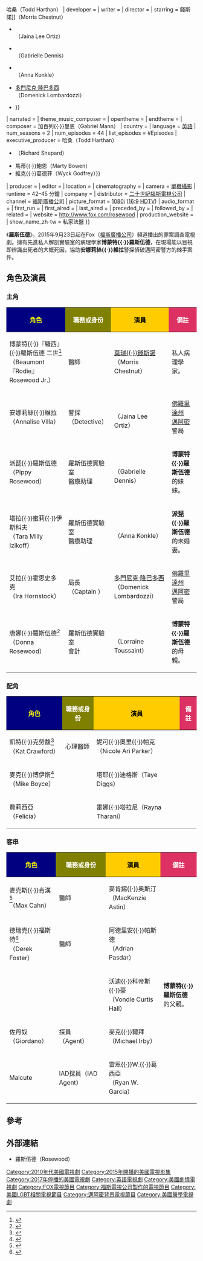 {{Infobox television
| show_name = Rosewood<br />羅斯伍德
| image = 
| image_size = 
| caption = 
| show_name_2 = 
| genre = {{Plainlist|
*[[喜劇|喜劇]]{{cn|date=September 2015}}
*[[警務|警務]]}}
| creator = 陶德{{·}}哈桑（Todd Harthan）
| developer = 
| writer = 
| director = 
| starring = {{Plainlist|
*[[莫瑞·錢斯諾|莫瑞{{·}}錢斯諾]]（Morris Chestnut）
*{{link-en|潔安娜·李·歐提茲|Jaina Lee Ortiz}}<br />（Jaina Lee Ortiz）
*{{link-en|嘉貝莉·丹尼斯|Gabrielle Dennis}}<br />（Gabrielle Dennis）
*{{link-en|安娜·康克爾|Anna Konkle}}<br />（Anna Konkle）
*[[多門尼克·隆巴多西|多門尼克·隆巴多西]]<br />（Domenick Lombardozzi）
*{{link-en|洛琳·圖森|Lorraine Toussaint}}}}
| narrated = 
| theme_music_composer = 
| opentheme = 
| endtheme = 
| composer = 加百列{{·}}曼恩（Gabriel Mann）
| country = {{US}}
| language = [[英語|英語]]
| num_seasons = 2
| num_episodes = 44
| list_episodes = #Episodes
| executive_producer = {{Plainlist|
*陶德{{·}}哈桑（Todd Harthan）
*{{link-en|理查德·謝培德|Richard Shepard}}（Richard Shepard）
*馬蒂{{·}}鮑恩（Marty Bowen）
*維克{{·}}葛德菲（Wyck Godfrey）}}
| producer = 
| editor = 
| location = 
| cinematography = 
| camera = [[單機位|單機攝影]]
| runtime = 42–45 分鐘
| company = {{Plainlist|
*尼可拉斯製作公司
*{{link-en|寺山製作公司|Temple Hill Entertainment}}
*[[二十世紀福斯電視公司|二十世紀福斯電視公司]]
}}
| distributor = [[二十世紀福斯電視公司|二十世紀福斯電視公司]]
| channel = [[福斯廣播公司|福斯廣播公司]]
| picture_format = [[1080i|1080i]] ([[16:9|16:9]] [[HDTV|HDTV]])
| audio_format = 
| first_run = 
| first_aired = {{Start date|2015|09|23}}
| last_aired = {{End date|2017|4|28}}
| preceded_by = 
| followed_by = 
| related = 
| website = http://www.fox.com/rosewood
| production_website = 
| show_name_zh-tw = 私家法醫
}}

《'''羅斯伍德'''》，2015年9月23日起在Fox（[[福斯廣播公司|福斯廣播公司]]）頻道播出的罪案調查電視劇。擁有先進私人解剖實驗室的病理學家'''博蒙特{{·}}羅斯伍德'''，在現場能以目視即辨識出死者的大概死因，協助'''安娜莉絲{{·}}維拉'''警探偵破邁阿密警方的棘手案件。
==角色及演員==
=== 主角 ===
{|class="wikitable" style="text-align:center"
!style="background:navy"|<font color=yellow>角色
!style="background:olive"|<font color=white>職務或身份
!style="background:#FFCC00"|<font color=black>演員
!style="background:#DE3163"|<font color=white>備註
|-
|博蒙特{{·}}『羅西』{{·}}羅斯伍德 二世<ref>{{cite web |url=http://www.fox.com/content/clone-of-rosewood-102115-8pm |title=存档副本 |accessdate=2015-10-22 |deadurl=yes |archiveurl=https://web.archive.org/web/20151107213007/http://www.fox.com/content/clone-of-rosewood-102115-8pm |archivedate=2015-11-07 }} </ref><br />（Beaumont『Rodie』Rosewood Jr.）||醫師||[[莫瑞·錢斯諾|莫瑞{{·}}錢斯諾]]<br />（Morris Chestnut）||私人病理學家。
|-
|安娜莉絲{{·}}維拉<br />（Annalise Villa）||警探<br />（Detective）||{{link-en|潔安娜·李·歐提茲|Jaina Lee Ortiz}}<br />（Jaina Lee Ortiz）||[[佛羅里達州|佛羅里達州]]<br />[[邁阿密市|邁阿密]]警局
|-
|派琵{{·}}羅斯伍德<br />（Pippy Rosewood）||羅斯伍德實驗室<br />醫療助理||{{link-en|嘉貝莉·丹尼斯|Gabrielle Dennis}}<br />（Gabrielle Dennis）|| '''博蒙特{{·}}羅斯伍德'''<br />的妹妹。
|-
|塔拉{{·}}蜜莉{{·}}伊斯科夫<br />（Tara Milly Izikoff）||羅斯伍德實驗室<br />醫療助理||{{link-en|安娜·康克爾|Anna Konkle}}<br />（Anna Konkle）||'''派琵{{·}}羅斯伍德'''<br />的未婚妻。
|-
|艾拉{{·}}霍恩史多克<br />（Ira Hornstock）||局長<br />（Captain ）||[[多門尼克·隆巴多西|多門尼克·隆巴多西]]<br />（Domenick Lombardozzi）||[[佛羅里達州|佛羅里達州]]<br />[[邁阿密市|邁阿密]]警局
|-
|唐娜{{·}}羅斯伍德<ref>{{cite web |url=http://www.eonline.com/news/665830/orange-is-the-new-black-s-lorraine-toussaint-is-already-moving-on-get-details-on-her-new-role |title=Orange Is the New Black's Lorraine Toussaint Is Already Moving on—Get Details on Her New Role!|work=E! Online|accessdate=June 12, 2015}}</ref><br />（Donna Rosewood）||羅斯伍德實驗室<br />會計||{{link-en|洛琳·圖森|Lorraine Toussaint}}<br />（Lorraine Toussaint）||'''博蒙特{{·}}羅斯伍德'''<br />的母親。
|}

=== 配角 ===
{|class="wikitable" style="text-align:center"
!style="background:navy"|<font color=yellow>角色
!style="background:olive"|<font color=white>職務或身份
!style="background:#FFCC00"|<font color=black>演員
!style="background:#DE3163"|<font color=white>備註
|-
|凱特{{·}}克勞馥<ref>{{cite web|first=Nellie|last=Andreeva|date=July 20, 2015 |url=http://deadline.com/2015/07/nicole-ari-parker-cast-rosewood-fox-1201482562/|title=Nicole Ari Parker To Recur On Fox’s ''Rosewood''|work=[[Deadline.com|Deadline.com]] |accessdate=21 July 2015}}</ref><br />（Kat Crawford）||心理醫師||妮可{{·}}奧里{{·}}帕克<br />（Nicole Ari Parker）||
|-
|麥克{{·}}博伊斯<ref>{{cite web|url=http://deadline.com/2015/10/taye-diggs-rosewood-erik-allan-kramer-mike-and-molly-1201577268/|title=Taye Diggs Joins Fox Drama ‘Rosewood’; Erik Allan Kramer In ‘Mike & Molly’|last=Petski|first= Denise |work=Deadline|date=October 12, 2015|accessdate=October 22, 2015}}</ref><br />（Mike Boyce）|| ||塔耶{{·}}迪格斯（Taye Diggs）|| 
|-
|費莉西亞（Felicia）|| ||雷娜{{·}}塔拉尼（Rayna Tharani）||
|}

=== 客串 ===
{|class="wikitable" style="text-align:center"
!style="background:navy"|<font color=yellow>角色
!style="background:olive"|<font color=white>職務或身份
!style="background:#FFCC00"|<font color=black>演員
!style="background:#DE3163"|<font color=white>備註
|-
|麥克斯{{·}}肯漢<ref>{{cite web|title=Rosewood 10/07/15 8pm|url=http://www.fox.com/content/clone-of-rosewood-093015-8pm|publisher=[[FOX|FOX]]|accessdate=October 22, 2015|deadurl=yes|archiveurl=https://web.archive.org/web/20151025172954/http://www.fox.com/content/clone-of-rosewood-093015-8pm|archivedate=2015年10月25日}}</ref><br />（Max Cahn）||醫師||麥肯錫{{·}}奥斯汀<br />（MacKenzie Astin）|| 
|-
|德瑞克{{·}}福斯特<ref>{{cite web|url=http://www.ew.com/article/2015/10/05/rosewood-adrian-pasdar-guest-star|title=Heroes alum Adrian Pasdar to guest-star on Rosewood|last=Terrero|first=Nina|work=Entertainment Weekly|date=October 5, 2015|accessdate=October 22, 2015}}</ref><br />（Derek Foster）||醫師||阿德里安{{·}}帕斯德<br />（Adrian Pasdar）||
|-
| || ||沃迪{{·}}科帝斯{{·}}豪<br />（Vondie Curtis Hall）||'''博蒙特{{·}}羅斯伍德'''<br />的父親。
|-
|佐丹奴<br />（Giordano）||探員<br />（Agent）||麥克{{·}}爾拜<br />（Michael Irby）||
|-
|Malcute||IAD探員（IAD Agent）||雷恩{{·}}W.{{·}}葛西亞<br />（Ryan W. Garcia）||
|}

==參考==
{{reflist}}

==外部連結==
*羅斯伍德（Rosewood）{{en}}

{{FOXNetwork Shows (current and upcoming)}}

{{DEFAULTSORT:Rosewood (TV series)}}
[[Category:2010年代美國電視劇|Category:2010年代美國電視劇]]
[[Category:2015年開播的美國電視影集|Category:2015年開播的美國電視影集]]
[[Category:2017年停播的美國電視劇|Category:2017年停播的美國電視劇]]
[[Category:英語電視劇|Category:英語電視劇]]
[[Category:美國劇情電視劇|Category:美國劇情電視劇]]
[[Category:FOX電視節目|Category:FOX電視節目]]
[[Category:福斯電視公司製作的電視節目|Category:福斯電視公司製作的電視節目]]
[[Category:美國LGBT相關電視節目|Category:美國LGBT相關電視節目]]
[[Category:邁阿密背景電視節目|Category:邁阿密背景電視節目]]
[[Category:美國醫學電視劇|Category:美國醫學電視劇]]